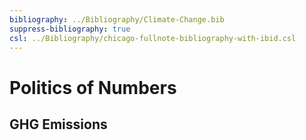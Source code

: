 ```yaml
---
bibliography: ../Bibliography/Climate-Change.bib
suppress-bibliography: true
csl: ../Bibliography/chicago-fullnote-bibliography-with-ibid.csl
---
```


# Politics of Numbers

## GHG Emissions